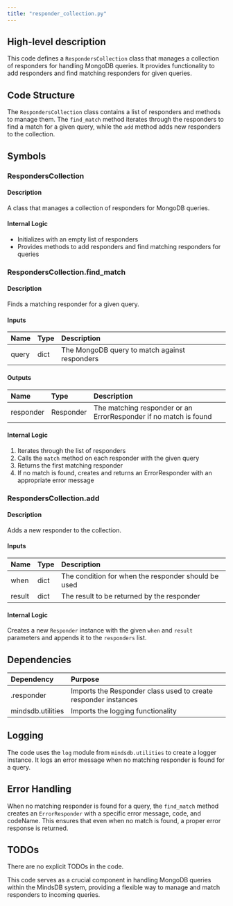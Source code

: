 ```yaml
---
title: "responder_collection.py"
---
```


## High-level description
This code defines a `RespondersCollection` class that manages a collection of responders for handling MongoDB queries. It provides functionality to add responders and find matching responders for given queries.

## Code Structure
The `RespondersCollection` class contains a list of responders and methods to manage them. The `find_match` method iterates through the responders to find a match for a given query, while the `add` method adds new responders to the collection.

## Symbols

### RespondersCollection
#### Description
A class that manages a collection of responders for MongoDB queries.

#### Internal Logic
- Initializes with an empty list of responders
- Provides methods to add responders and find matching responders for queries

### RespondersCollection.find_match
#### Description
Finds a matching responder for a given query.

#### Inputs
| Name | Type | Description |
|:-----|:-----|:------------|
| query | dict | The MongoDB query to match against responders |

#### Outputs
| Name | Type | Description |
|:-----|:-----|:------------|
| responder | Responder | The matching responder or an ErrorResponder if no match is found |

#### Internal Logic
1. Iterates through the list of responders
2. Calls the `match` method on each responder with the given query
3. Returns the first matching responder
4. If no match is found, creates and returns an ErrorResponder with an appropriate error message

### RespondersCollection.add
#### Description
Adds a new responder to the collection.

#### Inputs
| Name | Type | Description |
|:-----|:-----|:------------|
| when | dict | The condition for when the responder should be used |
| result | dict | The result to be returned by the responder |

#### Internal Logic
Creates a new `Responder` instance with the given `when` and `result` parameters and appends it to the `responders` list.

## Dependencies
| Dependency | Purpose |
|:-----------|:--------|
| .responder | Imports the Responder class used to create responder instances |
| mindsdb.utilities | Imports the logging functionality |

## Logging
The code uses the `log` module from `mindsdb.utilities` to create a logger instance. It logs an error message when no matching responder is found for a query.

## Error Handling
When no matching responder is found for a query, the `find_match` method creates an `ErrorResponder` with a specific error message, code, and codeName. This ensures that even when no match is found, a proper error response is returned.

## TODOs
There are no explicit TODOs in the code.

This code serves as a crucial component in handling MongoDB queries within the MindsDB system, providing a flexible way to manage and match responders to incoming queries.